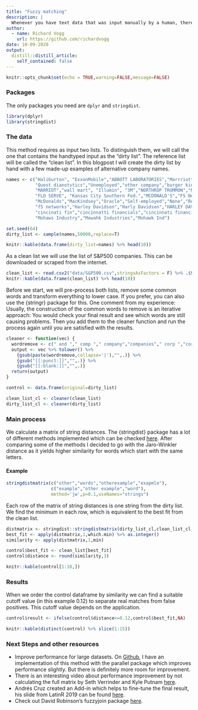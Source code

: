 ```yaml
---
title: "Fuzzy matching"
description: |
  Whenever you have text data that was input manually by a human, there is a chance that there are errors: Typos, abbreviations or different ways of writing can be challenges for your analysis. Fuzzy matching is a way to find inexact matches that mean the same thing like mcdonalds, McDonalds and McDonald's Company.
author:
  - name: Richard Vogg
    url: https://github.com/richardvogg
date: 10-09-2020
output:
  distill::distill_article:
    self_contained: false
---
```



```r
knitr::opts_chunk$set(echo = TRUE,warning=FALSE,message=FALSE)
```


### Packages

The only packages you need are `dplyr` and `stringdist`. 

```r
library(dplyr)
library(stringdist)
```


### The data

This method requires as input two lists. To distinguish them, we will call the one that contains the handtyped input as the "dirty list". The reference list will be called the "clean list". In this blogpost I will create the dirty list by hand with a few made-up examples of alternative company names.

```r
names <- c("Haliburton", "ExxonMobile","ABBOTT LABORATORIES","Marrriott","Self","Activision Blizzard",
           "Quest dianotstics","Unemployed","other company","burger king",
           "MARRIOT","wall mart", "Illumin", "3M","NORTHROP TRUMMON","MCCormicks","MARSH MCLEANNON",
           "FLO SERVE", "Kansas City Southern Fed.","MCDONALD'S","F5 Networks",
           "McDonalds","MacKindsey","Oracle","Self-employed","None","Retired",
           "f5 networks","Harley Davidson","Harly Davidson","HARLEY DAVIDSEN","DRHorton","D.R. Horten",
           "cincinati fin","cincinnatti financials","cincinnati financial","CINCINATTI FINANCE",
           "Mohaws Industry","Mowahk Industries","Mohawk Ind")

set.seed(64)
dirty_list <- sample(names,50000,replace=T)
```

```r
knitr::kable(data.frame(dirty_list=names) %>% head(10))
```

As a clean list we will use the list of S&P500 companies. This can be downloaded or scraped from the internet.

```r
clean_list <- read.csv2("data/S&P500.csv",stringsAsFactors = F) %>% .$Security
knitr::kable(data.frame(clean_list) %>% head(10))
```

Before we start, we will pre-process both lists, remove some common words and transform everything to lower case. If you prefer, you can also use the {stringr} package for this.
One comment from my experience: Usually, the construction of the common words to remove is an iterative approach: You would check your final result and see which words are still causing problems. Then you add them to the cleaner function and run the process again until you are satisfied with the results.

```r
cleaner <- function(vec) {
  wordremove <- c(" and "," comp "," company","companies"," corp ","corporation"," inc ","[.]com")
  output <- vec %>% tolower() %>% 
    {gsub(paste(wordremove,collapse='|'),"",.)} %>%
    {gsub("[[:punct:]]","",.)} %>%
    {gsub("[[:blank:]]","",.)}
  return(output)
}

control <- data.frame(original=dirty_list)

clean_list_cl <- cleaner(clean_list)
dirty_list_cl <- cleaner(dirty_list)
```

### Main process

We calculate a matrix of string distances. The {stringdist} package has a lot of different methods implemented which can be checked [here](https://www.rdocumentation.org/packages/stringdist/versions/0.9.6/topics/stringdist). After comparing some of the methods I decided to go with the Jaro-Winkler distance as it yields higher similarity for words which start with the same letters.

#### Example 

```r
stringdistmatrix(c("other","words","otherexample","exapmle"),
                 c("example","other example","word"),
                 method='jw',p=0.1,useNames="strings")
```

Each row of the matrix of string distances is one string from the dirty list. We find the minimum in each row, which is equivalent to the best fit from the clean list.

```r
distmatrix <- stringdist::stringdistmatrix(dirty_list_cl,clean_list_cl,method='jw',p=0.1)
best_fit <- apply(distmatrix,1,which.min) %>% as.integer()
similarity <- apply(distmatrix,1,min)

control$best_fit <- clean_list[best_fit]
control$distance <- round(similarity,3)
```

```r
knitr::kable(control[1:10,])
```


### Results

When we order the control dataframe by similarity we can find a suitable cutoff value (in this example 0.12) to separate real matches from false positives. This cutoff value depends on the application.

```r
control$result <- ifelse(control$distance<=0.12,control$best_fit,NA)
```


```r
knitr::kable(distinct(control) %>% slice(1:15))
```


### Next Steps and other resources

* Improve performance for large datasets. On [Github](https://github.com/richardvogg/LatinR-2019-Fuzzy-merging/blob/master/Fuzzy.R), I have an implementation of this method with the parallel package which improves performance slightly. But there is definitely more room for improvement.
* There is an interesting video about performance improvement by not calculating the full matrix by Seth Verrinder and Kyle Putnam [here](https://www.youtube.com/watch?v=s0YSKiFdj8Q).
* Andrés Cruz created an Add-in which helps to fine-tune the final result, his slide from LatinR 2019 can be found [here](https://arcruz0.github.io/extra/latinr2019/inexact_slides.html#1).
* Check out David Robinson's fuzzyjoin package [here](https://github.com/dgrtwo/fuzzyjoin).